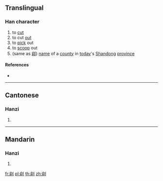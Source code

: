 {{character info/new}}
==Translingual==

===Han character===
{{Han char|rn=18|rad=刀|as=09|sn=11|four=|canj=ONLN|ids=⿰俞刂}}

# to [[cut]]
# to cut [[out]]
# to [[pick]] out
# to [[scoop]] out
# (same as [[鄃]]) [[name]] of a [[county]] in [[today]]'s [[Shandong]] [[province]]

====References====
* {{Han ref|kx=0142.050|hdz=10349.020|uh=34F1|ud=13553}}

----

==Cantonese==

===Hanzi===
{{yue-hanzi|jyut=[[syu1]]|y=syu1}}

# {{defn|lang=yue|sort=刀09}}

----

==Mandarin==

===Hanzi===
{{cmn-hanzi|pin=[[tóu]] ([[tou2]])|wg=t'ou<sup>2</sup>}}

# {{defn|lang=cmn|sort=刀09}}

[[fr:㓱]]
[[pl:㓱]]
[[th:㓱]]
[[zh:㓱]]